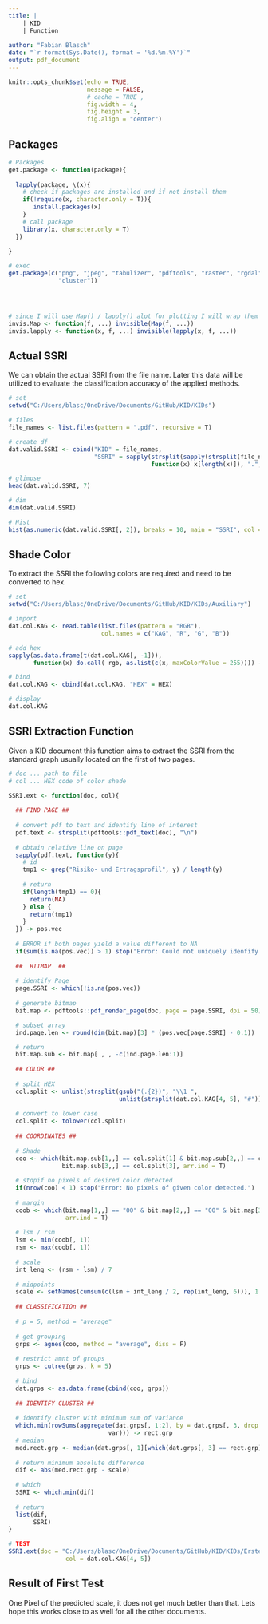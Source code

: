 ```yaml
---
title: |
    | KID
    | Function
      
author: "Fabian Blasch"
date: "`r format(Sys.Date(), format = '%d.%m.%Y')`"
output: pdf_document
---
```


```r
knitr::opts_chunk$set(echo = TRUE,
                      message = FALSE,
                      # cache = TRUE ,
                      fig.width = 4,
                      fig.height = 3, 
                      fig.align = "center")
```

## Packages

```r
# Packages
get.package <- function(package){
  
  lapply(package, \(x){
    # check if packages are installed and if not install them
    if(!require(x, character.only = T)){
       install.packages(x)
    }
    # call package
    library(x, character.only = T)
  })
    
}

# exec
get.package(c("png", "jpeg", "tabulizer", "pdftools", "raster", "rgdal", "sp", 
              "cluster"))




# since I will use Map() / lapply() alot for plotting I will wrap them in invisible()
invis.Map <- function(f, ...) invisible(Map(f, ...))
invis.lapply <- function(x, f, ...) invisible(lapply(x, f, ...))
```

## Actual SSRI 

We can obtain the actual SSRI from the file name. Later this data will be utilized to evaluate 
the classification accuracy of the applied methods.

```r
# set
setwd("C:/Users/blasc/OneDrive/Documents/GitHub/KID/KIDs")

# files
file_names <- list.files(pattern = ".pdf", recursive = T)

# create df
dat.valid.SSRI <- cbind("KID" = file_names,
                        "SSRI" = sapply(strsplit(sapply(strsplit(file_names, "_", fixed = T), 
                                        function(x) x[length(x)]), ".", fixed = T), "[", 1))

# glimpse
head(dat.valid.SSRI, 7)

# dim
dim(dat.valid.SSRI)

# Hist
hist(as.numeric(dat.valid.SSRI[, 2]), breaks = 10, main = "SSRI", col = 4, xlab = "")
```
## Shade Color

To extract the SSRI the following colors are required and need to be converted to
hex.

```r
# set
setwd("C:/Users/blasc/OneDrive/Documents/GitHub/KID/KIDs/Auxiliary")

# import
dat.col.KAG <- read.table(list.files(pattern = "RGB"), 
                          col.names = c("KAG", "R", "G", "B"))

# add hex
sapply(as.data.frame(t(dat.col.KAG[, -1])), 
       function(x) do.call( rgb, as.list(c(x, maxColorValue = 255)))) -> HEX

# bind
dat.col.KAG <- cbind(dat.col.KAG, "HEX" = HEX)

# display
dat.col.KAG
```
## SSRI Extraction Function

Given a KID document this function aims to extract the SSRI from the standard graph usually located on the first of two pages.

```r
# doc ... path to file 
# col ... HEX code of color shade

SSRI.ext <- function(doc, col){
  
  ## FIND PAGE ##
  
  # convert pdf to text and identify line of interest
  pdf.text <- strsplit(pdftools::pdf_text(doc), "\n") 
  
  # obtain relative line on page
  sapply(pdf.text, function(y){
    # id
    tmp1 <- grep("Risiko- und Ertragsprofil", y) / length(y) 
    
    # return
    if(length(tmp1) == 0){
      return(NA)
    } else {
      return(tmp1)
    }
  }) -> pos.vec
  
  # ERROR if both pages yield a value different to NA
  if(sum(is.na(pos.vec)) > 1) stop("Error: Could not uniquely idenfify position of SSRI.")
  
  ##  BITMAP  ##
  
  # identify Page
  page.SSRI <- which(!is.na(pos.vec))
  
  # generate bitmap
  bit.map <- pdftools::pdf_render_page(doc, page = page.SSRI, dpi = 50)

  # subset array
  ind.page.len <- round(dim(bit.map)[3] * (pos.vec[page.SSRI] - 0.1))

  # return
  bit.map.sub <- bit.map[ , , -c(ind.page.len:1)]
  
  ## COLOR ##
  
  # split HEX
  col.split <- unlist(strsplit(gsub("(.{2})", "\\1 ", 
                               unlist(strsplit(dat.col.KAG[4, 5], "#"))[[2]]), " "))
  
  # convert to lower case
  col.split <- tolower(col.split) 
  
  ## COORDINATES ##
  
  # Shade
  coo <- which(bit.map.sub[1,,] == col.split[1] & bit.map.sub[2,,] == col.split[2] & 
               bit.map.sub[3,,] == col.split[3], arr.ind = T)
  
  # stopif no pixels of desired color detected
  if(nrow(coo) < 1) stop("Error: No pixels of given color detected.")
  
  # margin
  coob <- which(bit.map[1,,] == "00" & bit.map[2,,] == "00" & bit.map[3,,] == "00", 
                arr.ind = T)
  
  # lsm / rsm
  lsm <- min(coob[, 1])
  rsm <- max(coob[, 1])
   
  # scale
  int_leng <- (rsm - lsm) / 7
  
  # midpoints
  scale <- setNames(cumsum(c(lsm + int_leng / 2, rep(int_leng, 6))), 1:7)
  
  ## CLASSIFICATIOn ##
  
  # p = 5, method = "average"
    
  # get grouping
  grps <- agnes(coo, method = "average", diss = F)
  
  # restrict amnt of groups
  grps <- cutree(grps, k = 5)
  
  # bind
  dat.grps <- as.data.frame(cbind(coo, grps))
  
  ## IDENTIFY CLUSTER ##
  
  # identify cluster with minimum sum of variance
  which.min(rowSums(aggregate(dat.grps[, 1:2], by = dat.grps[, 3, drop = F], 
                            var))) -> rect.grp
  # median
  med.rect.grp <- median(dat.grps[, 1][which(dat.grps[, 3] == rect.grp)])
  
  # return minimum absolute difference
  dif <- abs(med.rect.grp - scale)
  
  # which 
  SSRI <- which.min(dif)
  
  # return
  list(dif, 
       SSRI)
}

# TEST
SSRI.ext(doc = "C:/Users/blasc/OneDrive/Documents/GitHub/KID/KIDs/Erste/kid-eb-147-t2957-at_de-de_en_4.pdf",
                col = dat.col.KAG[4, 5])
```

## Result of First Test

One Pixel of the predicted scale, it does not get much better than that. Lets hope this works
close to as well for all the other documents.







